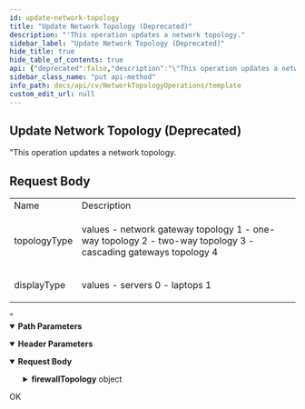 ```yaml
---
id: update-network-topology
title: "Update Network Topology (Deprecated)"
description: "'This operation updates a network topology."
sidebar_label: "Update Network Topology (Deprecated)"
hide_title: true
hide_table_of_contents: true
api: {"deprecated":false,"description":"\"This operation updates a network topology.\n<h2>Request Body</h2>\n<table>\n  <tr>\n    <td>Name</td>\n    <td>Description</td>\n  </tr>\n  <tr>\n    <td>topologyType</td>\n    <td>\n      <p>values - network gateway topology 1 - one-way topology 2 - two-way topology 3 - cascading gateways topology 4</p>\n    </td>\n  </tr>\n  <tr>\n    <td>displayType</td>\n    <td>\n      <p>values - servers 0 - laptops 1</p>\n    </td>\n  </tr>\n</table>\"","operationId":"Update Network Topology","parameters":[{"description":"","in":"header","name":"Authtoken","required":true,"schema":{"example":"{{TOKEN}}","type":"string"}},{"description":"","in":"path","name":"topologyId","required":true,"schema":{"type":"string"}}],"tags":["Network Topology Operations"],"requestBody":{"content":{"application/json":{"schema":{"type":"object","properties":{"pushNWConfigOnTopology":{"type":"boolean"},"firewallTopology":{"type":"object","properties":{"extendedProperties":{"type":"string"},"topologyType":{"type":"integer"},"description":{"type":"string"},"isSmartTopology":{"type":"boolean"},"firewallGroups":{"type":"array","items":{"type":"object","properties":{"fwGroupType":{"type":"integer"},"isMnemonic":{"type":"boolean"},"clientGroup":{"type":"object","properties":{"clientGroupName":{"type":"string"}}}}}},"topologyEntity":{"type":"object","properties":{"topologyName":{"type":"string"},"topologyId":{"type":"integer"}}}}}},"x-examples":{"Example 1":{"pushNWConfigOnTopology":false,"firewallTopology":{"extendedProperties":"","topologyType":4,"description":"Updating Cascading Gateways Topology","isSmartTopology":true,"firewallGroups":[{"fwGroupType":2,"isMnemonic":false,"clientGroup":{"clientGroupName":"T4"}},{"fwGroupType":1,"isMnemonic":true,"clientGroup":{"clientGroupName":"My CommServe Computer"}},{"fwGroupType":3,"isMnemonic":false,"clientGroup":{"clientGroupName":"T2"}},{"fwGroupType":4,"isMnemonic":false,"clientGroup":{"clientGroupName":"T1"}}],"topologyEntity":{"topologyName":"TestTopology","topologyId":1080}}}}},"examples":{"Update Network Topology":{"value":{"pushNWConfigOnTopology":false,"firewallTopology":{"extendedProperties":"","topologyType":4,"description":"Updating Cascading Gateways Topology","isSmartTopology":true,"firewallGroups":[{"fwGroupType":2,"isMnemonic":false,"clientGroup":{"clientGroupName":"T4"}},{"fwGroupType":1,"isMnemonic":true,"clientGroup":{"clientGroupName":"My CommServe Computer"}},{"fwGroupType":3,"isMnemonic":false,"clientGroup":{"clientGroupName":"T2"}},{"fwGroupType":4,"isMnemonic":false,"clientGroup":{"clientGroupName":"T1"}}],"topologyEntity":{"topologyName":"TestTopology","topologyId":1080}}}}}}}},"responses":{"200":{"description":"OK"}},"method":"put","path":"/FirewallTopology/{topologyId}","servers":[{"url":"http://{hostname}/webconsole/api","variables":{"hostname":{"default":"localhost","description":"Webconsole"}}}],"jsonRequestBodyExample":{"pushNWConfigOnTopology":true,"firewallTopology":{"extendedProperties":"string","topologyType":0,"description":"string","isSmartTopology":true,"firewallGroups":[{"fwGroupType":0,"isMnemonic":true,"clientGroup":{"clientGroupName":"string"}}],"topologyEntity":{"topologyName":"string","topologyId":0}}},"info":{"title":"Template","contact":{},"version":"1.0","description":"Template"},"postman":{"name":"Update Network Topology (Deprecated)","description":{"content":"\"This operation updates a network topology.\n<h2>Request Body</h2>\n<table>\n  <tr>\n    <td>Name</td>\n    <td>Description</td>\n  </tr>\n  <tr>\n    <td>topologyType</td>\n    <td>\n      <p>values - network gateway topology 1 - one-way topology 2 - two-way topology 3 - cascading gateways topology 4</p>\n    </td>\n  </tr>\n  <tr>\n    <td>displayType</td>\n    <td>\n      <p>values - servers 0 - laptops 1</p>\n    </td>\n  </tr>\n</table>\"","type":"text/plain"},"url":{"path":["FirewallTopology",":topologyId"],"host":["{{baseUrl}}"],"query":[],"variable":[{"disabled":false,"description":{"content":"(Required) ","type":"text/plain"},"type":"any","value":"","key":"topologyId"}]},"header":[{"disabled":false,"description":{"content":"(Required) ","type":"text/plain"},"key":"Authtoken","value":""},{"key":"Content-Type","value":"application/json"}],"method":"PUT","body":{"mode":"raw","raw":"\"\"","options":{"raw":{"language":"json"}}}}}
sidebar_class_name: "put api-method"
info_path: docs/api/cv/NetworkTopologyOperations/template
custom_edit_url: null
---
```



## Update Network Topology (Deprecated)



"This operation updates a network topology.
<h2>Request Body</h2>
<table>
  <tr>
    <td>Name</td>
    <td>Description</td>
  </tr>
  <tr>
    <td>topologyType</td>
    <td>
      <p>values - network gateway topology 1 - one-way topology 2 - two-way topology 3 - cascading gateways topology 4</p>
    </td>
  </tr>
  <tr>
    <td>displayType</td>
    <td>
      <p>values - servers 0 - laptops 1</p>
    </td>
  </tr>
</table>"

<details style={{"marginBottom":"1rem"}} data-collapsed={false} open={true}><summary style={{}}><strong>Path Parameters</strong></summary><div><ul><ParamsItem className={"paramsItem"} param={{"description":"","in":"path","name":"topologyId","required":true,"schema":{"type":"string"}}}></ParamsItem></ul></div></details><details style={{"marginBottom":"1rem"}} data-collapsed={false} open={true}><summary style={{}}><strong>Header Parameters</strong></summary><div><ul><ParamsItem className={"paramsItem"} param={{"description":"","in":"header","name":"Authtoken","required":true,"schema":{"example":"{{TOKEN}}","type":"string"}}}></ParamsItem></ul></div></details><MimeTabs><TabItem label={"application/json"} value={"application/json-schema"}><details style={{}} data-collapsed={false} open={true}><summary style={{"textAlign":"left"}}><strong>Request Body</strong></summary><div style={{"textAlign":"left","marginLeft":"1rem"}}></div><ul style={{"marginLeft":"1rem"}}><SchemaItem collapsible={false} name={"pushNWConfigOnTopology"} required={false} deprecated={undefined} schemaDescription={undefined} schemaName={"boolean"} qualifierMessage={undefined} defaultValue={undefined}></SchemaItem><SchemaItem collapsible={true} className={"schemaItem"}><details style={{}}><summary style={{}}><strong>firewallTopology</strong><span style={{"opacity":"0.6"}}> object</span></summary><div style={{"marginLeft":"1rem"}}><SchemaItem collapsible={false} name={"extendedProperties"} required={false} deprecated={undefined} schemaDescription={undefined} schemaName={"string"} qualifierMessage={undefined} defaultValue={undefined}></SchemaItem><SchemaItem collapsible={false} name={"topologyType"} required={false} deprecated={undefined} schemaDescription={undefined} schemaName={"integer"} qualifierMessage={undefined} defaultValue={undefined}></SchemaItem><SchemaItem collapsible={false} name={"description"} required={false} deprecated={undefined} schemaDescription={undefined} schemaName={"string"} qualifierMessage={undefined} defaultValue={undefined}></SchemaItem><SchemaItem collapsible={false} name={"isSmartTopology"} required={false} deprecated={undefined} schemaDescription={undefined} schemaName={"boolean"} qualifierMessage={undefined} defaultValue={undefined}></SchemaItem><SchemaItem collapsible={true} className={"schemaItem"}><details style={{}}><summary style={{}}><strong>firewallGroups</strong><span style={{"opacity":"0.6"}}> object[]</span></summary><div style={{"marginLeft":"1rem"}}><SchemaItem collapsible={false} name={"fwGroupType"} required={false} deprecated={undefined} schemaDescription={undefined} schemaName={"integer"} qualifierMessage={undefined} defaultValue={undefined}></SchemaItem><SchemaItem collapsible={false} name={"isMnemonic"} required={false} deprecated={undefined} schemaDescription={undefined} schemaName={"boolean"} qualifierMessage={undefined} defaultValue={undefined}></SchemaItem><SchemaItem collapsible={true} className={"schemaItem"}><details style={{}}><summary style={{}}><strong>clientGroup</strong><span style={{"opacity":"0.6"}}> object</span></summary><div style={{"marginLeft":"1rem"}}><SchemaItem collapsible={false} name={"clientGroupName"} required={false} deprecated={undefined} schemaDescription={undefined} schemaName={"string"} qualifierMessage={undefined} defaultValue={undefined}></SchemaItem></div></details></SchemaItem></div></details></SchemaItem><SchemaItem collapsible={true} className={"schemaItem"}><details style={{}}><summary style={{}}><strong>topologyEntity</strong><span style={{"opacity":"0.6"}}> object</span></summary><div style={{"marginLeft":"1rem"}}><SchemaItem collapsible={false} name={"topologyName"} required={false} deprecated={undefined} schemaDescription={undefined} schemaName={"string"} qualifierMessage={undefined} defaultValue={undefined}></SchemaItem><SchemaItem collapsible={false} name={"topologyId"} required={false} deprecated={undefined} schemaDescription={undefined} schemaName={"integer"} qualifierMessage={undefined} defaultValue={undefined}></SchemaItem></div></details></SchemaItem></div></details></SchemaItem></ul></details></TabItem></MimeTabs><div><ApiTabs><TabItem label={"200"} value={"200"}><div>

OK

</div><div></div></TabItem></ApiTabs></div>
      